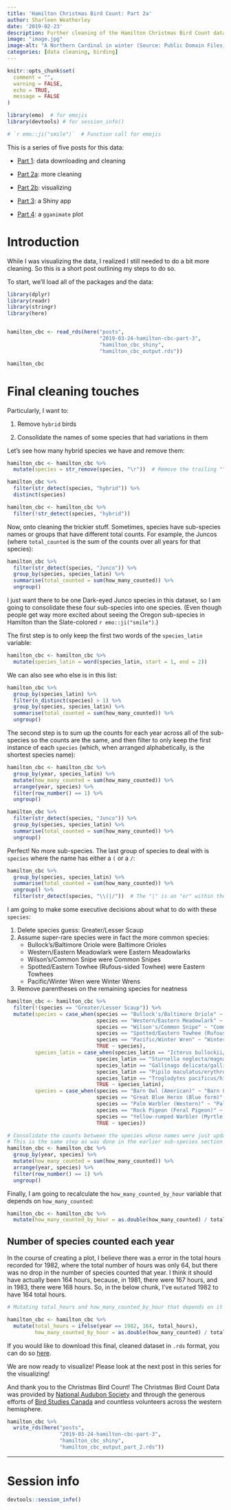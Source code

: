 ```yaml
---
title: 'Hamilton Christmas Bird Count: Part 2a'
author: Sharleen Weatherley
date: '2019-02-23'
description: Further cleaning of the Hamilton Christmas Bird Count data.
image: "image.jpg"
image-alt: "A Northern Cardinal in winter (Source: Public Domain Files)"
categories: [data cleaning, birding]
---
```


```r

knitr::opts_chunk$set(
  comment = "",
  warning = FALSE,
  echo = TRUE,
  message = FALSE
)

library(emo)  # for emojis
library(devtools) # for session_info()

# `r emo::ji("smile")`  # Function call for emojis
```

::: {.well .alert .alert-info role="alert"}
This is a series of five posts for this data:

-   [Part 1](../2019-01-07-hamilton-cbc-part-1/): data downloading and cleaning

-   [Part 2a](../2019-02-23-hamilton-cbc-part-2a/): more cleaning

-   [Part 2b](../2019-02-24-hamilton-cbc-part-2b/): visualizing

-   [Part 3](../2019-03-24-hamilton-cbc-part-3/): a Shiny app

-   [Part 4](../2019-05-26-hamilton-cbc-part-4/): a `gganimate` plot
:::

# Introduction

While I was visualizing the data, I realized I still needed to do a bit more cleaning. So this is a short post outlining my steps to do so.

To start, we'll load all of the packages and the data:

```r

library(dplyr)
library(readr)
library(stringr)
library(here)


hamilton_cbc <- read_rds(here("posts",
                              "2019-03-24-hamilton-cbc-part-3",
                              "hamilton_cbc_shiny",
                              "hamilton_cbc_output.rds"))

hamilton_cbc

```

# Final cleaning touches

Particularly, I want to:

1.  Remove `hybrid` birds

2.  Consolidate the names of some species that had variations in them

Let's see how many hybrid species we have and remove them:

```r

hamilton_cbc <- hamilton_cbc %>%
  mutate(species = str_remove(species, "\r"))  # Remove the trailing "\r"

hamilton_cbc %>%
  filter(str_detect(species, "hybrid")) %>%
  distinct(species)

hamilton_cbc <- hamilton_cbc %>%
  filter(!str_detect(species, "hybrid"))

```

Now, onto cleaning the trickier stuff. Sometimes, species have sub-species names or groups that have different total counts. For example, the Juncos (where `total_counted` is the sum of the counts over all years for that species):

```r

hamilton_cbc %>%
  filter(str_detect(species, "Junco")) %>%
  group_by(species, species_latin) %>%
  summarise(total_counted = sum(how_many_counted)) %>%
  ungroup()

```

I just want there to be one Dark-eyed Junco species in this dataset, so I am going to consolidate these four sub-species into one species. (Even though people get way more excited about seeing the Oregon sub-species in Hamilton than the Slate-colored `r emo::ji("smile")`.)

The first step is to only keep the first two words of the `species_latin` variable:

```r

hamilton_cbc <- hamilton_cbc %>%
  mutate(species_latin = word(species_latin, start = 1, end = 2))

```

We can also see who else is in this list:

```r

hamilton_cbc %>%
  group_by(species_latin) %>%
  filter(n_distinct(species) > 1) %>%
  group_by(species, species_latin) %>%
  summarise(total_counted = sum(how_many_counted)) %>%
  ungroup()

```

The second step is to sum up the counts for each year across all of the sub-species so the counts are the same, and then filter to only keep the first instance of each `species` (which, when arranged alphabetically, is the shortest species name):

```r

hamilton_cbc <- hamilton_cbc %>%
  group_by(year, species_latin) %>%
  mutate(how_many_counted = sum(how_many_counted)) %>%
  arrange(year, species) %>%
  filter(row_number() == 1) %>%
  ungroup()

hamilton_cbc %>%
  filter(str_detect(species, "Junco")) %>%
  group_by(species, species_latin) %>%
  summarise(total_counted = sum(how_many_counted)) %>%
  ungroup()

```

Perfect! No more sub-species. The last group of species to deal with is `species` where the name has either a `(` or a `/`:

```r

hamilton_cbc %>%
  group_by(species, species_latin) %>%
  summarise(total_counted = sum(how_many_counted)) %>%
  ungroup() %>%
  filter(str_detect(species, "\\(|/"))  # The "|" is an "or" within the regex

```

I am going to make some executive decisions about what to do with these `species`:

1.  Delete species guess: Greater/Lesser Scaup
2.  Assume super-rare species were in fact the more common species:
    -   Bullock's/Baltimore Oriole were Baltimore Orioles
    -   Western/Eastern Meadowlark were Eastern Meadowlarks
    -   Wilson's/Common Snipe were Common Snipes
    -   Spotted/Eastern Towhee (Rufous-sided Towhee) were Eastern Towhees
    -   Pacific/Winter Wren were Winter Wrens
3.  Remove parentheses on the remaining species for neatness

```r

hamilton_cbc <- hamilton_cbc %>%
  filter(!(species == "Greater/Lesser Scaup")) %>%
  mutate(species = case_when(species == "Bullock's/Baltimore Oriole" ~ "Baltimore Oriole",
                             species == "Western/Eastern Meadowlark" ~ "Eastern Meadowlark",
                             species == "Wilson's/Common Snipe" ~ "Common Snipe",
                             species == "Spotted/Eastern Towhee (Rufous-sided Towhee)" ~ "Eastern Towhee",
                             species == "Pacific/Winter Wren" ~ "Winter Wren",
                             TRUE ~ species),
         species_latin = case_when(species_latin == "Icterus bullockii/galbula" ~ "Icterus galbula",
                             species_latin == "Sturnella neglecta/magna" ~ "Sturnella magna",
                             species_latin == "Gallinago delicata/gallinago" ~ "Gallinago gallinago",
                             species_latin == "Pipilo maculatus/erythrophthalmus" ~ "Pipilo erythrophthalmus",
                             species_latin == "Troglodytes pacificus/hiemalis" ~ "Troglodytes hiemalis",
                             TRUE ~ species_latin),
         species = case_when(species == "Barn Owl (American)" ~ "Barn Owl",
                             species == "Great Blue Heron (Blue form)" ~ "Great Blue Heron",
                             species == "Palm Warbler (Western)" ~ "Palm Warbler",
                             species == "Rock Pigeon (Feral Pigeon)" ~ "Rock Pigeon",
                             species == "Yellow-rumped Warbler (Myrtle)" ~ "Yellow-rumped Warbler",
                             TRUE ~ species))

# Consolidate the counts between the species whose names were just updated
# This is the same step as was done in the earlier sub-species section
hamilton_cbc <- hamilton_cbc %>%
  group_by(year, species) %>%
  mutate(how_many_counted = sum(how_many_counted)) %>%
  arrange(year, species) %>%
  filter(row_number() == 1) %>%
  ungroup()

```

Finally, I am going to recalculate the `how_many_counted_by_hour` variable that depends on `how_many_counted`:

```r

hamilton_cbc <- hamilton_cbc %>%
  mutate(how_many_counted_by_hour = as.double(how_many_counted) / total_hours)

```

## Number of species counted each year

In the course of creating a plot, I believe there was a error in the total hours recorded for 1982, where the total number of hours was only 64, but there was no drop in the number of species counted that year. I think it should have actually been 164 hours, because, in 1981, there were 167 hours, and in 1983, there were 168 hours. So, in the below chunk, I've `mutate`d 1982 to have 164 total hours.

```r

# Mutating total_hours and how_many_counted_by_hour that depends on it

hamilton_cbc <- hamilton_cbc %>%
  mutate(total_hours = ifelse(year == 1982, 164, total_hours),
         how_many_counted_by_hour = as.double(how_many_counted) / total_hours)

```

If you would like to download this final, cleaned dataset in `.rds` format, you can do so [here](https://github.com/sharleenw/my_blog/blob/master/content/post/hamilton_cbc_part_3/hamilton_cbc_shiny/hamilton_cbc_output_part_2.rds).

We are now ready to visualize! Please look at the next post in this series for the visualizing!

And thank you to the Christmas Bird Count! The Christmas Bird Count Data was provided by [National Audubon Society](www.christmasbirdcount.org) and through the generous efforts of [Bird Studies Canada](www.bsc-eoc.org) and countless volunteers across the western hemisphere.

```r

hamilton_cbc %>%
  write_rds(here("posts",
                 "2019-03-24-hamilton-cbc-part-3",
                 "hamilton_cbc_shiny", 
                 "hamilton_cbc_output_part_2.rds"))

```

<hr>

# Session info

```r

devtools::session_info()

```
